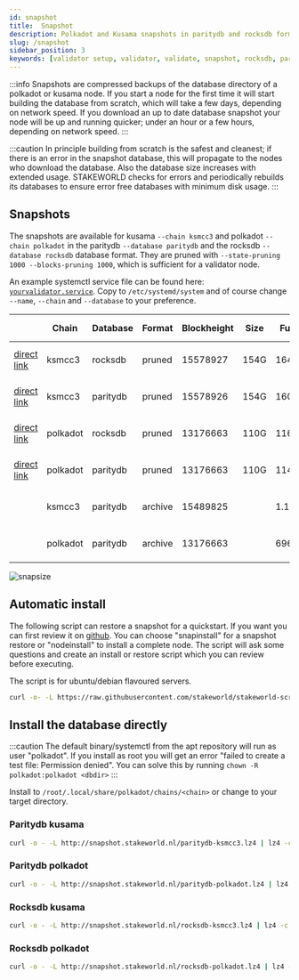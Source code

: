 ```yaml
---
id: snapshot
title:  Snapshot
description: Polkadot and Kusama snapshots in paritydb and rocksdb format
slug: /snapshot
sidebar_position: 3
keywords: [validator setup, validator, validate, snapshot, rocksdb, paritydb, pruning, polkadot, kusama]
---
```


:::info 
Snapshots are compressed backups of the database directory of a polkadot or kusama node. If you start a node for the first time it will start building the database from scratch, which will take a few days, depending on network speed. If you download an up to date database snapshot your node will be up and running quicker; under an hour or a few hours, depending on network speed. 
:::

:::caution
In principle building from scratch is the safest and cleanest; if there is an error in the snapshot database, this will propagate to the nodes who download the database. Also the database size increases with extended usage. STAKEWORLD checks for errors and periodically rebuilds its databases to ensure error free databases with minimum disk usage.
:::
 
## Snapshots

The snapshots are available for kusama `--chain ksmcc3` and polkadot `--chain polkadot` in the paritydb `--database paritydb` and the rocksdb `--database rocksdb` database format. They are pruned with `--state-pruning 1000 --blocks-pruning 1000`, which is sufficient for a validator node.

An example systemctl service file can be found here: [`yourvalidator.service`](/files/yourvalidator.service). 
Copy to `/etc/systemd/system` and of course change `--name`, `--chain` and `--database` to your preference.

|  | Chain    | Database   | Format | Blockheight | Size       | Full         | Creation date     |
| ------------------------| ----------- | -------- | ------- | ----------- | ---------- | ------------ | -------- |
| [direct link](http://snapshot.stakeworld.nl/rocksdb-ksmcc3.lz4) | ksmcc3 | rocksdb | pruned | 15578927 | 154G | 164G | Fri 02 Dec @ 07:30 |
| [direct link](http://snapshot.stakeworld.nl/paritydb-ksmcc3.lz4) | ksmcc3 | paritydb | pruned | 15578926 | 154G | 160G | Fri 02 Dec @ 07:30 |
| [direct link](http://snapshot.stakeworld.nl/rocksdb-polkadot.lz4) | polkadot | rocksdb | pruned | 13176663 | 110G | 116G | Fri 02 Dec @ 07:30 |
| [direct link](http://snapshot.stakeworld.nl/paritydb-polkadot.lz4) | polkadot | paritydb | pruned | 13176663 | 110G | 114G | Fri 02 Dec @ 07:30 |
| | ksmcc3 | paritydb | archive | 15489825 | | 1.1T | Fri 02 Dec @ 07:30 |
| | polkadot | paritydb | archive | 13176663 | | 696G | Fri 02 Dec @ 07:30 |
![snapsize](/img/snapsize.png)

## Automatic install

The following script can restore a snapshot for a quickstart. If you want you can first review it on [github](https://github.com/stakeworld/stakeworld-scripts/blob/master/node-install.sh). You can choose "snapinstall" for a snapshot restore or "nodeinstall" to install a complete node. The script will ask some questions and create an install or restore script which you can review before executing.

The script is for ubuntu/debian flavoured servers.

```bash
curl -o- -L https://raw.githubusercontent.com/stakeworld/stakeworld-scripts/master/node-install.sh | bash
```

## Install the database directly

:::caution
The default binary/systemctl from the apt repository will run as user "polkadot". If you install as root you will get an error "failed to create a test file: Permission denied". You can solve this by running `chown -R polkadot:polkadot <dbdir>`
:::

Install to `/root/.local/share/polkadot/chains/<chain>` or change to your target directory.

### Paritydb kusama
```bash
curl -o - -L http://snapshot.stakeworld.nl/paritydb-ksmcc3.lz4 | lz4 -c -d - | tar -x -C /root/.local/share/polkadot/chains/ksmcc3
```

### Paritydb polkadot
```bash
curl -o - -L http://snapshot.stakeworld.nl/paritydb-polkadot.lz4 | lz4 -c -d - | tar -x -C /root/.local/share/polkadot/chains/polkadot
```

### Rocksdb kusama
```bash
curl -o - -L http://snapshot.stakeworld.nl/rocksdb-ksmcc3.lz4 | lz4 -c -d - | tar -x -C /root/.local/share/polkadot/chains/ksmcc3
```

### Rocksdb polkadot
```bash
curl -o - -L http://snapshot.stakeworld.nl/rocksdb-polkadot.lz4 | lz4 -c -d - | tar -x -C /root/.local/share/polkadot/chains/polkadot
```
